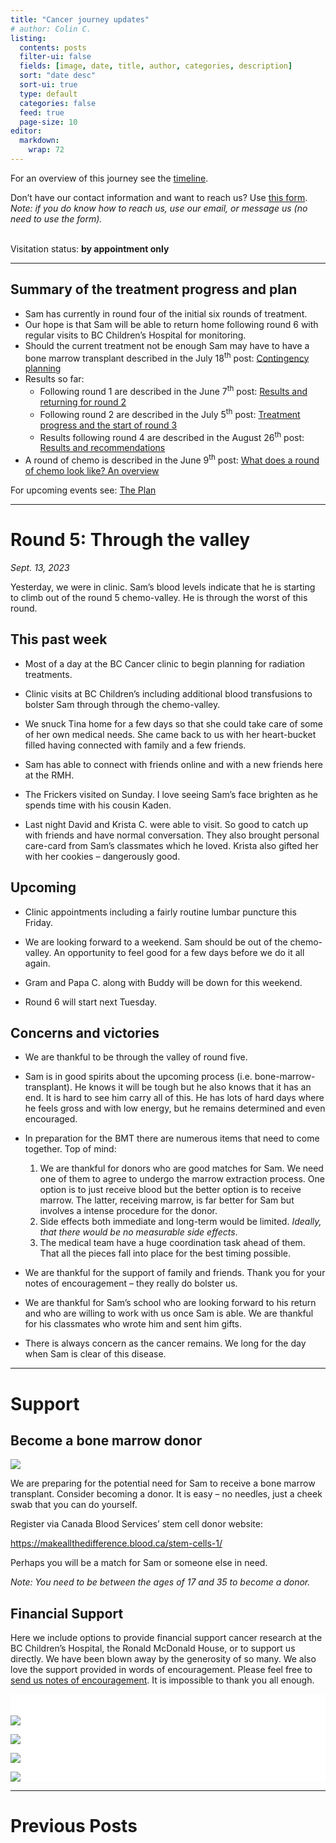 ```yaml
---
title: "Cancer journey updates"
# author: Colin C.
listing:
  contents: posts
  filter-ui: false
  fields: [image, date, title, author, categories, description]
  sort: "date desc"
  sort-ui: true
  type: default
  categories: false
  feed: true
  page-size: 10
editor: 
  markdown: 
    wrap: 72
---
```


For an overview of this journey see the [timeline](./timeline.html).

Don't have our contact information and want to reach us? Use [this
form](/contact.html). <br />*Note: if you do know how to reach us, use
our email, or message us (no need to use the form).*

<br/> Visitation status: **by appointment only**

------------------------------------------------------------------------


::: box-cc-important
## Summary of the treatment progress and plan 

-   Sam has currently in round four of the initial six rounds of treatment. 
-   Our hope is that Sam will be able to return home following round 6 with regular visits to BC Children's Hospital for monitoring.
-   Should the current treatment not be enough Sam may have to have a bone marrow transplant described in the July 18^th^ post: [Contingency planning](/posts/2307/2023-07-17_contigency-plan.qmd)
-   Results so far:
    -   Following round 1 are described in the June 7^th^ post: [Results and returning for round 2](posts/2023-06-07_results-and-round2.html)
    -   Following round 2 are described in the July 5^th^ post: [Treatment progress and the start of round 3](posts/2307/2023-07-05_round3-and-results.qmd)
    -   Results following round 4 are described in the August 26^th^ post: [Results and recommendations](posts/2308/2023-08-26_results-and-recommendations.qmd)
-   A round of chemo is described in the June 9^th^ post: [What does a round of chemo look like? An overview](posts/2023-06-08_chemo-overview.html)

For upcoming events see: [The Plan](plan.qmd)

:::

------------------------------------------------------------------------


# Round 5: Through the valley 

_Sept. 13, 2023_

Yesterday, we were in clinic.  Sam's blood levels indicate that he is starting to climb out of the round 5 chemo-valley.  He is through the worst of this round. 


## This past week

-   Most of a day at the BC Cancer clinic to begin planning for radiation treatments.
-   Clinic visits at BC Children's including additional blood transfusions to bolster Sam through through the chemo-valley.

-   We snuck Tina home for a few days so that she could take care of some of her own medical needs.  She came back to us with her heart-bucket filled having connected with family and a few friends. 
-   Sam has able to connect with friends online and with a new friends here at the RMH. 
-   The Frickers visited on Sunday.  I love seeing Sam's face brighten as he spends time with his cousin Kaden. 
-   Last night David and Krista C. were able to visit.  So good to catch up with friends and have normal conversation.  They also brought personal care-card from Sam's classmates which he loved.  Krista also gifted her with her cookies -- dangerously good.

## Upcoming

-   Clinic appointments including a fairly routine lumbar puncture this Friday.

-   We are looking forward to a weekend.  Sam should be out of the chemo-valley.  An opportunity to feel good for a few days before we do it all again.  

-   Gram and Papa C. along with Buddy will be down for this weekend.

-   Round 6 will start next Tuesday.  



## Concerns and victories

-   We are thankful to be through the valley of round five. 

-   Sam is in good spirits about the upcoming process (i.e. bone-marrow-transplant).  He knows it will be tough but he also knows that it has an end.  It is hard to see him carry all of this.  He has lots of hard days where he feels gross and with low energy, but he remains determined and even encouraged.  

-   In preparation for the BMT there are numerous items that need to come together.  Top of mind: 
    1.   We are thankful for donors who are good matches for Sam.  We need one of them to agree to undergo the marrow extraction process.  One option is to just receive blood but the better option is to receive marrow.  The latter, receiving marrow, is far better for Sam but involves a intense procedure for the donor. 
    2.   Side effects both immediate and long-term would be limited. _Ideally, that there would be no measurable side effects_. 
    3.   The medical team have a huge coordination task ahead of them.  That all the pieces fall into place for the best timing possible.

-   We are thankful for the support of family and friends.  Thank you for your notes of encouragement -- they really do bolster us. 

-   We are thankful for Sam's school who are looking forward to his return and who are willing to work with us once Sam is able.  We are thankful for his classmates who wrote him and sent him gifts. 

-   There is always concern as the cancer remains.   We long for the day when Sam is clear of this disease.





------------------------------------------------------------------------

# Support

:::callout-important
## Become a bone marrow donor

[![](https://www.blood.ca/themes/custom/cbs_bootstrap_sass/CBS_Logo_descriptors_RGB-WhiteBG.svg){style="max-width:80%}](https://makeallthedifference.blood.ca/stem-cells-1/)

We are preparing for the potential need for Sam to receive a bone marrow transplant.  Consider becoming a donor.  It is easy -- no needles, just a cheek swab that you can do yourself.  

Register via Canada Blood Services' stem cell donor website: 

[https://makeallthedifference.blood.ca/stem-cells-1/](https://makeallthedifference.blood.ca/stem-cells-1/)

Perhaps you will be a match for Sam or someone else in need.  

_Note: You need to be between the ages of 17 and 35 to become a donor._
:::




## Financial Support

Here we include options to provide financial support cancer research at
the BC Children's Hospital, the Ronald McDonald House, or to support us
directly. We have been blown away by the generosity of so many. We also
love the support provided in words of encouragement. Please feel free to
[send us notes of encouragement](contact.html). It is impossible to
thank you all enough.

::: {.support-container style="background-color: #fff"}

::: {.support layout-ncol="2" style="background-color: #fff; padding-top:1.4em; padding-right:2em"}
[![](/img/bc-childrens_logo.png)](http://www.bcchildrens.ca/donate) 

[![](https://samsstory.s3.ca-central-1.amazonaws.com/donate-button.png)](https://gofund.me/e060f5b6)



[![](https://samsstory.s3.ca-central-1.amazonaws.com/rmdhbc.png)](https://rmhbc.ca)

[![](https://www.friendsofchildren.ca/application/themes/foc/images/logo.png)](https://www.friendsofchildren.ca)

:::
:::


------------------------------------------------------------------------

# Previous Posts
